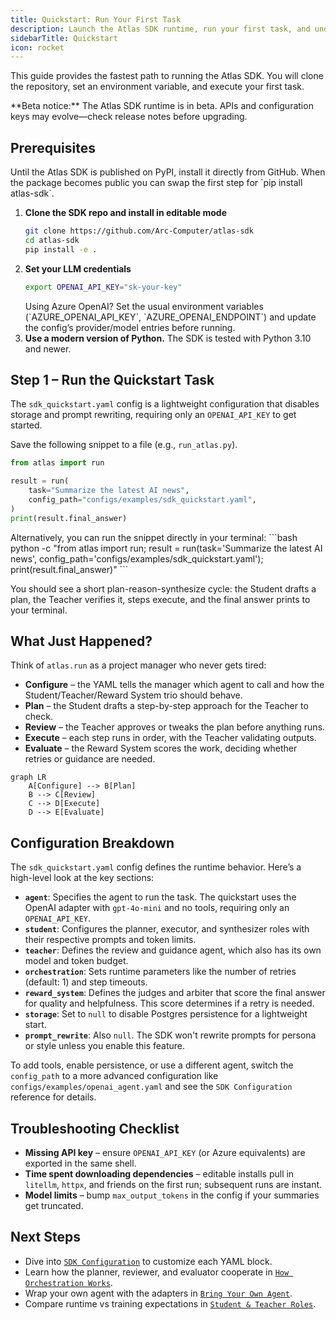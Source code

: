 ```yaml
---
title: Quickstart: Run Your First Task
description: Launch the Atlas SDK runtime, run your first task, and understand how the Student–Teacher loop orchestrates work.
sidebarTitle: Quickstart
icon: rocket
---
```


This guide provides the fastest path to running the Atlas SDK. You will clone the repository, set an environment variable, and execute your first task.

<Note>
**Beta notice:** The Atlas SDK runtime is in beta. APIs and configuration keys may evolve—check release notes before upgrading.
</Note>

## Prerequisites

<Note>
Until the Atlas SDK is published on PyPI, install it directly from GitHub. When the package becomes public you can swap the first step for `pip install atlas-sdk`.
</Note>

1. **Clone the SDK repo and install in editable mode**
   ```bash
   git clone https://github.com/Arc-Computer/atlas-sdk
   cd atlas-sdk
   pip install -e .
   ```
2. **Set your LLM credentials**
   ```bash
   export OPENAI_API_KEY="sk-your-key"
   ```
   <Tip>
   Using Azure OpenAI? Set the usual environment variables (`AZURE_OPENAI_API_KEY`, `AZURE_OPENAI_ENDPOINT`) and update the config’s provider/model entries before running.
   </Tip>
3. **Use a modern version of Python.** The SDK is tested with Python 3.10 and newer.

## Step 1 – Run the Quickstart Task

The `sdk_quickstart.yaml` config is a lightweight configuration that disables storage and prompt rewriting, requiring only an `OPENAI_API_KEY` to get started.

Save the following snippet to a file (e.g., `run_atlas.py`).

```python
from atlas import run

result = run(
    task="Summarize the latest AI news",
    config_path="configs/examples/sdk_quickstart.yaml",
)
print(result.final_answer)
```

<Info>
Alternatively, you can run the snippet directly in your terminal:
```bash
python -c "from atlas import run; result = run(task='Summarize the latest AI news', config_path='configs/examples/sdk_quickstart.yaml'); print(result.final_answer)"
```
</Info>

You should see a short plan-reason-synthesize cycle: the Student drafts a plan, the Teacher verifies it, steps execute, and the final answer prints to your terminal.

## What Just Happened?

Think of `atlas.run` as a project manager who never gets tired:

- **Configure** – the YAML tells the manager which agent to call and how the Student/Teacher/Reward System trio should behave.
- **Plan** – the Student drafts a step-by-step approach for the Teacher to check.
- **Review** – the Teacher approves or tweaks the plan before anything runs.
- **Execute** – each step runs in order, with the Teacher validating outputs.
- **Evaluate** – the Reward System scores the work, deciding whether retries or guidance are needed.

```mermaid
graph LR
    A[Configure] --> B[Plan]
    B --> C[Review]
    C --> D[Execute]
    D --> E[Evaluate]
```

## Configuration Breakdown

The `sdk_quickstart.yaml` config defines the runtime behavior. Here’s a high-level look at the key sections:

- **`agent`**: Specifies the agent to run the task. The quickstart uses the OpenAI adapter with `gpt-4o-mini` and no tools, requiring only an `OPENAI_API_KEY`.
- **`student`**: Configures the planner, executor, and synthesizer roles with their respective prompts and token limits.
- **`teacher`**: Defines the review and guidance agent, which also has its own model and token budget.
- **`orchestration`**: Sets runtime parameters like the number of retries (default: 1) and step timeouts.
- **`reward_system`**: Defines the judges and arbiter that score the final answer for quality and helpfulness. This score determines if a retry is needed.
- **`storage`**: Set to `null` to disable Postgres persistence for a lightweight start.
- **`prompt_rewrite`**: Also `null`. The SDK won't rewrite prompts for persona or style unless you enable this feature.

To add tools, enable persistence, or use a different agent, switch the `config_path` to a more advanced configuration like `configs/examples/openai_agent.yaml` and see the `SDK Configuration` reference for details.

## Troubleshooting Checklist

- **Missing API key** – ensure `OPENAI_API_KEY` (or Azure equivalents) are exported in the same shell.
- **Time spent downloading dependencies** – editable installs pull in `litellm`, `httpx`, and friends on the first run; subsequent runs are instant.
- **Model limits** – bump `max_output_tokens` in the config if your summaries get truncated.

## Next Steps

- Dive into [`SDK Configuration`](/sdk/configuration) to customize each YAML block.
- Learn how the planner, reviewer, and evaluator cooperate in [`How Orchestration Works`](/sdk/orchestration).
- Wrap your own agent with the adapters in [`Bring Your Own Agent`](/sdk/adapters).
- Compare runtime vs training expectations in [`Student & Teacher Roles`](/sdk/student-teacher-roles).

